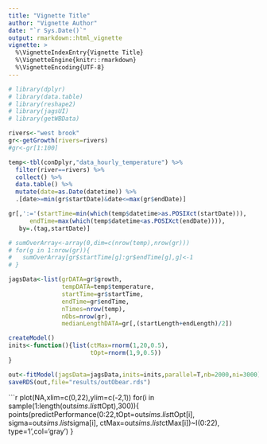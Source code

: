```yaml
---
title: "Vignette Title"
author: "Vignette Author"
date: "`r Sys.Date()`"
output: rmarkdown::html_vignette
vignette: >
  %\VignetteIndexEntry{Vignette Title}
  %\VignetteEngine{knitr::rmarkdown}
  %\VignetteEncoding{UTF-8}
---
```


```r

# library(dplyr)
# library(data.table)
# library(reshape2)
# library(jagsUI)
# library(getWBData)
```

```r
rivers<-"west brook"
gr<-getGrowth(rivers=rivers)
#gr<-gr[1:100]

temp<-tbl(conDplyr,"data_hourly_temperature") %>% 
  filter(river==rivers) %>%
  collect() %>% 
  data.table() %>% 
  mutate(date=as.Date(datetime)) %>%
  .[date>=min(gr$startDate)&date<=max(gr$endDate)]

gr[,':='(startTime=min(which(temp$datetime>as.POSIXct(startDate))),
      endTime=max(which(temp$datetime<as.POSIXct(endDate)))),
   by=.(tag,startDate)]

# sumOverArray<-array(0,dim=c(nrow(temp),nrow(gr)))
# for(g in 1:nrow(gr)){
#   sumOverArray[gr$startTime[g]:gr$endTime[g],g]<-1
# }

jagsData<-list(grDATA=gr$growth,
               tempDATA=temp$temperature,
               startTime=gr$startTime,
               endTime=gr$endTime,
               nTimes=nrow(temp),
               nObs=nrow(gr),
               medianLengthDATA=gr[,(startLength+endLength)/2])
```

```r
createModel()
inits<-function(){list(ctMax=rnorm(1,20,0.5),
                       tOpt=rnorm(1,9,0.5))
}

out<-fitModel(jagsData=jagsData,inits=inits,parallel=T,nb=2000,ni=3000)
saveRDS(out,file="results/outObear.rds")
```

```r
plot(NA,xlim=c(0,22),ylim=c(-2,1))
for(i in sample(1:length(out$sims.list$tOpt),300)){
  points(predictPerformance(0:22,tOpt=out$sims.list$tOpt[i],
                     sigma=out$sims.list$sigma[i],
                     ctMax=out$sims.list$ctMax[i])~I(0:22),
       type='l',col='gray')
}
